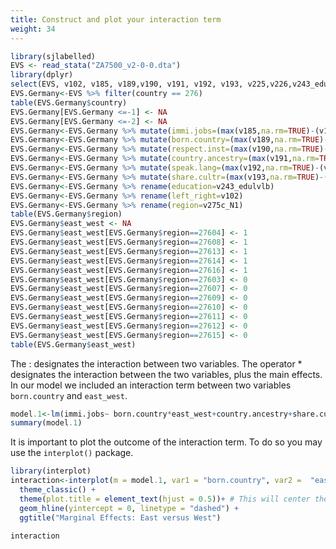 ```yaml
---
title: Construct and plot your interaction term 
weight: 34
---
```


```r
library(sjlabelled)
EVS <- read_stata("ZA7500_v2-0-0.dta")
library(dplyr)
select(EVS, v102, v185, v189,v190, v191, v192, v193, v225,v226,v243_edulvlb,country,v175_cs,v275c_N1)
EVS.Germany<-EVS %>% filter(country == 276) 
table(EVS.Germany$country)
EVS.Germany[EVS.Germany <=-1] <- NA
EVS.Germany[EVS.Germany <=-2] <- NA
EVS.Germany<-EVS.Germany %>% mutate(immi.jobs=(max(v185,na.rm=TRUE)-(v185)))
EVS.Germany<-EVS.Germany %>% mutate(born.country=(max(v189,na.rm=TRUE)-(v189)))
EVS.Germany<-EVS.Germany %>% mutate(respect.inst=(max(v190,na.rm=TRUE)-(v190)))
EVS.Germany<-EVS.Germany %>% mutate(country.ancestry=(max(v191,na.rm=TRUE)-(v191)))
EVS.Germany<-EVS.Germany %>% mutate(speak.lang=(max(v192,na.rm=TRUE)-(v192)))
EVS.Germany<-EVS.Germany %>% mutate(share.cultr=(max(v193,na.rm=TRUE)-(v193)))
EVS.Germany<-EVS.Germany %>% rename(education=v243_edulvlb)
EVS.Germany<-EVS.Germany %>% rename(left_right=v102)
EVS.Germany<-EVS.Germany %>% rename(region=v275c_N1)
table(EVS.Germany$region)
EVS.Germany$east_west <- NA
EVS.Germany$east_west[EVS.Germany$region==27604] <- 1
EVS.Germany$east_west[EVS.Germany$region==27608] <- 1
EVS.Germany$east_west[EVS.Germany$region==27613] <- 1 
EVS.Germany$east_west[EVS.Germany$region==27614] <- 1
EVS.Germany$east_west[EVS.Germany$region==27616] <- 1 
EVS.Germany$east_west[EVS.Germany$region==27603] <- 0
EVS.Germany$east_west[EVS.Germany$region==27607] <- 0
EVS.Germany$east_west[EVS.Germany$region==27609] <- 0
EVS.Germany$east_west[EVS.Germany$region==27610] <- 0
EVS.Germany$east_west[EVS.Germany$region==27611] <- 0
EVS.Germany$east_west[EVS.Germany$region==27612] <- 0
EVS.Germany$east_west[EVS.Germany$region==27615] <- 0
table(EVS.Germany$east_west)
```    

The $:$ designates the interaction between two variables. The operator $*$ designates the interaction between the two variables, plus the main effects. In our model we included an interaction term between two variables `born.country` and `east_west`. 


```r
model.1<-lm(immi.jobs~ born.country*east_west+country.ancestry+share.cultr+left_right+education,data=EVS.Germany)
summary(model.1)
```

It is important to plot the outcome of the interaction term. To do so you may use the `interplot()` package. 

```r
library(interplot)
interaction<-interplot(m = model.1, var1 = "born.country", var2 =  "east_west") +
  theme_classic() +
  theme(plot.title = element_text(hjust = 0.5))+ # This will center the title of your plot
  geom_hline(yintercept = 0, linetype = "dashed") +
  ggtitle("Marginal Effects: East versus West")

interaction
```

